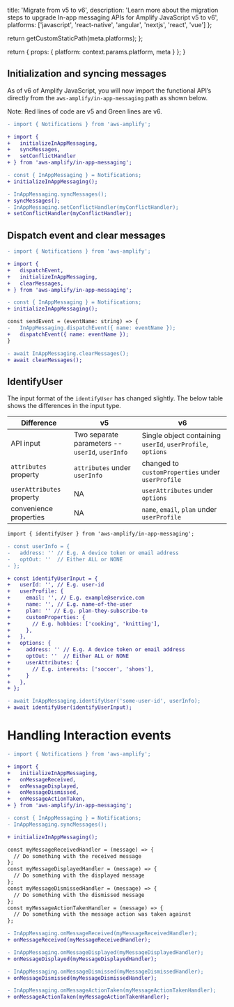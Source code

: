
  title: 'Migrate from v5 to v6',
  description: 'Learn more about the migration steps to upgrade In-app messaging APIs for Amplify JavaScript v5 to v6',
  platforms: ['javascript', 'react-native', 'angular', 'nextjs', 'react', 'vue']
};

  return getCustomStaticPath(meta.platforms);
};

  return {
    props: {
      platform: context.params.platform,
      meta
    }
  };
}

## Initialization and syncing messages

As of v6 of Amplify JavaScript, you will now import the functional API’s directly from the `aws-amplify/in-app-messaging` path as shown below. 

Note: Red lines of code are v5 and Green lines are v6.

```diff
- import { Notifications } from 'aws-amplify';

+ import {
+   initializeInAppMessaging,
+   syncMessages,
+   setConflictHandler
+ } from 'aws-amplify/in-app-messaging';

- const { InAppMessaging } = Notifications;
+ initializeInAppMessaging();

- InAppMessaging.syncMessages();
+ syncMessages();
- InAppMessaging.setConflictHandler(myConflictHandler);
+ setConflictHandler(myConflictHandler);

```

## Dispatch event and clear messages

```diff
- import { Notifications } from 'aws-amplify';

+ import {
+   dispatchEvent,
+   initializeInAppMessaging,
+   clearMessages,
+ } from 'aws-amplify/in-app-messaging';

- const { InAppMessaging } = Notifications;
+ initializeInAppMessaging();

const sendEvent = (eventName: string) => {
-   InAppMessaging.dispatchEvent({ name: eventName });
+   dispatchEvent({ name: eventName });
}

- await InAppMessaging.clearMessages();
+ await clearMessages();

```

## IdentifyUser

The input format of the `identifyUser` has changed slightly. The below table shows the differences in the input type.

| Difference | v5 | v6 |
| ---- | ---- | ----------- |
| API input | Two separate parameters -- `userId`, `userInfo` | Single object containing `userId`, `userProfile`, `options` |
| `attributes` property | `attributes` under `userInfo` | changed to `customProperties` under `userProfile` |
| `userAttributes` property | NA | `userAttributes` under `options` |
| convenience properties | NA | `name`, `email`, `plan` under `userProfile` |

```diff
import { identifyUser } from 'aws-amplify/in-app-messaging';

- const userInfo = {
-   address: '' // E.g. A device token or email address
-   optOut: ''  // Either ALL or NONE
- };

+ const identifyUserInput = {
+   userId: '', // E.g. user-id
+   userProfile: {
+     email: '', // E.g. example@service.com
+     name: '', // E.g. name-of-the-user
+     plan: '' // E.g. plan-they-subscribe-to
+     customProperties: {
+       // E.g. hobbies: ['cooking', 'knitting'],
+     },
+   },
+   options: {
+     address: '' // E.g. A device token or email address
+     optOut: ''  // Either ALL or NONE
+     userAttributes: {
+       // E.g. interests: ['soccer', 'shoes'],
+     }
+   },
+ };

- await InAppMessaging.identifyUser('some-user-id', userInfo);
+ await identifyUser(identifyUserInput);

```

# Handling Interaction events

```diff
- import { Notifications } from 'aws-amplify';

+ import {
+   initializeInAppMessaging,
+   onMessageReceived,
+   onMessageDisplayed,
+   onMessageDismissed,
+   onMessageActionTaken,
+ } from 'aws-amplify/in-app-messaging';

- const { InAppMessaging } = Notifications;
- InAppMessaging.syncMessages();

+ initializeInAppMessaging();

const myMessageReceivedHandler = (message) => {
  // Do something with the received message
};
const myMessageDisplayedHandler = (message) => {
  // Do something with the displayed message
};
const myMessageDismissedHandler = (message) => {
  // Do something with the dismissed message
};
const myMessageActionTakenHandler = (message) => {
  // Do something with the message action was taken against
};

- InAppMessaging.onMessageReceived(myMessageReceivedHandler);
+ onMessageReceived(myMessageReceivedHandler);

- InAppMessaging.onMessageDisplayed(myMessageDisplayedHandler);
+ onMessageDisplayed(myMessageDisplayedHandler);

- InAppMessaging.onMessageDismissed(myMessageDismissedHandler);
+ onMessageDismissed(myMessageDismissedHandler);

- InAppMessaging.onMessageActionTaken(myMessageActionTakenHandler);
+ onMessageActionTaken(myMessageActionTakenHandler);
```
